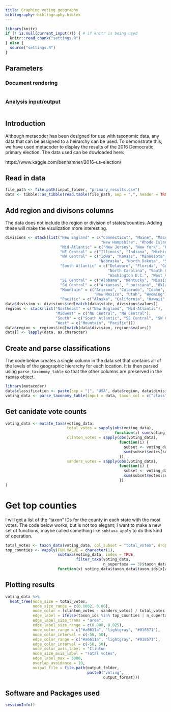 ```yaml
---
title: Graphing voting geography
bibliography: bibliography.bibtex
---
```


```r
library(knitr)
if (! is.null(current_input())) { # if knitr is being used
  knitr::read_chunk("settings.R")
} else {
  source("settings.R")
}
```

## Parameters

### Document rendering

```r
```

### Analysis input/output

```r
```


## Introduction

Although metacoder has been designed for use with taxonomic data, any data that can be assigned to a heirarchy can be used. 
To demonstrate this, we have used metacoder to display the results of the 2016 Democratic primary election. 
The data used can be dowloaded here:

https://www.kaggle.com/benhamner/2016-us-election/

## Read in data

```r
file_path <- file.path(input_folder, "primary_results.csv")
data <- tibble::as_tibble(read.table(file_path, sep = ",", header = TRUE, quote = "", stringsAsFactors = FALSE))
```

## Add region and divisons columns

The data does not include the region or division of states/counties. 
Adding these will make the visulization more interesting. 

```r
divisions <- stack(list("New England" = c("Connecticut", "Maine", "Massachusetts",
                                          "New Hampshire", "Rhode Island", "Vermont"),
                        "Mid-Atlantic" = c("New Jersey", "New York", "Pennsylvania"),
                        "NE Central" = c("Illinois", "Indiana", "Michigan", "Ohio", "Wisconsin"),
                        "NW Central" = c("Iowa", "Kansas", "Minnesota", "Missouri",
                                         "Nebraska", "North Dakota", "South Dakota"),
                        "South Atlantic" = c("Delaware", "Florida", "Georgia", "Maryland",
                                             "North Carolina", "South Carolina", "Virginia",
                                             "Washington D.C.", "West Virginia"),
                        "SE Central" = c("Alabama", "Kentucky", "Mississippi", "Tennessee"),
                        "SW Central" = c("Arkansas", "Louisiana", "Oklahoma", "Texas"),
                        "Mountain" = c("Arizona", "Colorado", "Idaho", "Montana", "Nevada",
                                       "New Mexico", "Utah", "Wyoming"),
                        "Pacific" = c("Alaska", "California", "Hawaii", "Oregon", "Washington")))
data$division <- divisions$ind[match(data$state, divisions$values)]
regions <- stack(list("Northeast" = c("New England", "Mid-Atlantic"),
                      "Midwest" = c("NE Central", "NW Central"),
                      "South" = c("South Atlantic", "SE Central", "SW Central"),
                      "West" = c("Mountain", "Pacific")))
data$region <- regions$ind[match(data$division, regions$values)]
data[] <- lapply(data, as.character)
```


## Create and parse classifications

The code below creates a single column in the data set that contains all of the levels of the geographic hierarchy for each location. 
It is then parsed using `parse_taxonomy_table` so that the other columns are preserved in the `taxmap` object.

```r
library(metacoder)
data$classification <- paste(sep = "|", "USA", data$region, data$division, data$state, data$county)
voting_data <- parse_taxonomy_table(input = data, taxon_col = c("class" = -1), other_col_type = "obs_info", class_sep = "\\|")
```

## Get canidate vote counts

```r
voting_data <- mutate_taxa(voting_data,
                           total_votes = sapply(obs(voting_data),
                                                function(i) sum(voting_data$obs_data$votes[i])),
                           clinton_votes = sapply(obs(voting_data),
                                                  function(i) {
                                                    subset <- voting_data$obs_data[i, ]
                                                    sum(subset$votes[subset$candidate == "Hillary Clinton"])
                                                  }),
                           sanders_votes = sapply(obs(voting_data),
                                                  function(i) {
                                                    subset <- voting_data$obs_data[i, ]
                                                    sum(subset$votes[subset$candidate == "Bernie Sanders"])
                                                  })
)
```

# Get top counties

I will get a list of the "taxon" IDs for the county in each state with the most votes.
The code below works, but is not too elegant; I want to make a new set of functions, maybe called something like `subtaxa_apply` to do this kind of operation. 

```r
total_votes <- taxon_data(voting_data, col_subset = "total_votes", drop = TRUE)
top_counties <- vapply(FUN.VALUE = character(1), 
                       subtaxa(voting_data, index = TRUE,
                               filter_taxa(voting_data,
                                           n_supertaxa == 3)$taxon_data$taxon_ids), 
                       function(x) voting_data$taxon_data$taxon_ids[x[which.max(total_votes[x])]])
```

## Plotting results

```r
voting_data %>%
  heat_tree(node_size = total_votes,
            node_size_range = c(0.0002, 0.06),
            node_color = (clinton_votes - sanders_votes) / total_votes * 100,
            edge_label = ifelse(taxon_ids %in% top_counties | n_supertaxa <= 3, name, NA),
            edge_label_size_trans = "area",
            edge_label_size_range = c(0.008, 0.025),
            node_color_range = c("#a6611a", "lightgray", "#018571"),
            node_color_interval = c(-50, 50),
            edge_color_range = c("#a6611a", "lightgray", "#018571"),
            edge_color_interval = c(-50, 50),
            node_color_axis_label = "Clinton                                Sanders",
            node_size_axis_label = "Total votes",
            edge_label_max = 5000, 
            overlap_avoidance = 10,
            output_file = file.path(output_folder,
                                    paste0("voting",
                                           output_format)))
```

## Software and Packages used

```r
sessionInfo()
```
